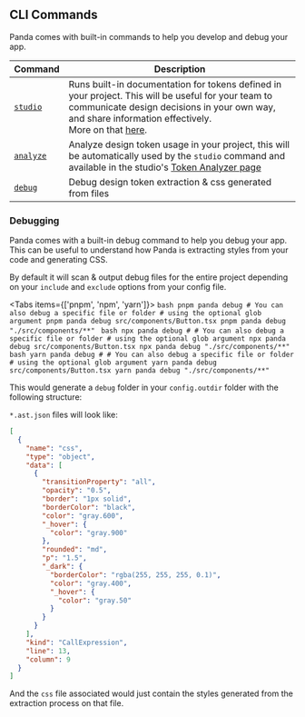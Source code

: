 ## CLI Commands

Panda comes with built-in commands to help you develop and debug your app.

| Command                                            | Description                                                                                                                                                                                                                                                   |
| -------------------------------------------------- | ------------------------------------------------------------------------------------------------------------------------------------------------------------------------------------------------------------------------------------------------------------- |
| [`studio`](/docs/references/cli.mdx#panda-studio)   | Runs built-in documentation for tokens defined in your project. This will be useful for your team to communicate design decisions in your own way, and share information effectively. <br /> More on that [here](/docs/tokens/02-visualization.mdx). |
| [`analyze`](/docs/references/cli.mdx#panda-analyze) | Analyze design token usage in your project, this will be automatically used by the `studio` command and available in the studio's [Token Analyzer page](/docs/tokens/02-visualization.mdx#token-analyzer)                                                     |
| [`debug`](/docs/references/cli.mdx#panda-debug)     | Debug design token extraction & css generated from files                                                                                                                                                                                                      |

### Debugging

Panda comes with a built-in debug command to help you debug your app. This can be useful to understand how Panda is
extracting styles from your code and generating CSS.

By default it will scan & output debug files for the entire project depending on your `include` and `exclude` options
from your config file.


<Tabs items={['pnpm', 'npm', 'yarn']}>
  <Tab>
    ```bash
    pnpm panda debug
    # You can also debug a specific file or folder
    # using the optional glob argument
    pnpm panda debug src/components/Button.tsx
    pnpm panda debug "./src/components/**"
    ```
  </Tab>
  <Tab>
    ```bash
    npx panda debug
    # # You can also debug a specific file or folder
    # using the optional glob argument
    npx panda debug src/components/Button.tsx
    npx panda debug "./src/components/**"
    ```
  </Tab>
  <Tab>
    ```bash
    yarn panda debug
    # # You can also debug a specific file or folder
    # using the optional glob argument
    yarn panda debug src/components/Button.tsx
    yarn panda debug "./src/components/**"
    ```
  </Tab>
</Tabs>

This would generate a `debug` folder in your `config.outdir` folder with the following structure:

<FileTree>
  <FileTree.Folder name="styled-system" defaultOpen>
    <FileTree.Folder name="debug" defaultOpen>
      <FileTree.File name="src__components__Button.ast.json" />
      <FileTree.File name="src__components__Button.css" />
    </FileTree.Folder>
  </FileTree.Folder>
</FileTree>

`*.ast.json` files will look like:

```json
[
  {
    "name": "css",
    "type": "object",
    "data": [
      {
        "transitionProperty": "all",
        "opacity": "0.5",
        "border": "1px solid",
        "borderColor": "black",
        "color": "gray.600",
        "_hover": {
          "color": "gray.900"
        },
        "rounded": "md",
        "p": "1.5",
        "_dark": {
          "borderColor": "rgba(255, 255, 255, 0.1)",
          "color": "gray.400",
          "_hover": {
            "color": "gray.50"
          }
        }
      }
    ],
    "kind": "CallExpression",
    "line": 13,
    "column": 9
  }
]
```

And the `css` file associated would just contain the styles generated from the extraction process on that file.
